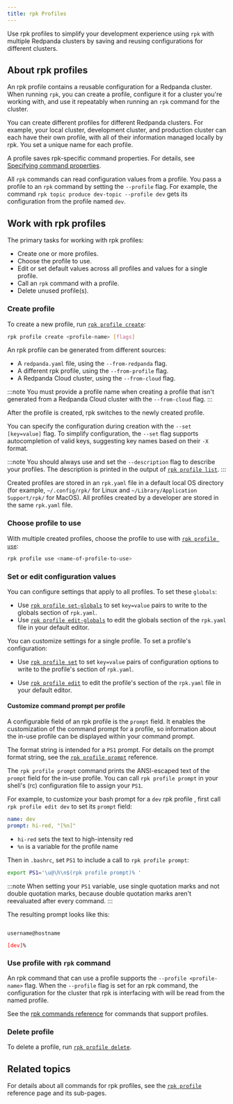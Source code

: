 ```yaml
---
title: rpk Profiles
---
```


<head>
    <meta name="title" content="rpk Profiles | Redpanda Docs"/>
    <meta name="description" content="Use rpk profiles to simplify your development experience with multiple Redpanda clusters by saving and reusing configurations for different clusters."/>
    <link rel="canonical" href="https://docs.redpanda.com/docs/get-started/config-rpk-profile/" />
</head>


Use rpk profiles to simplify your development experience using `rpk` with multiple Redpanda clusters by saving and reusing configurations for different clusters.

## About rpk profiles

An rpk profile contains a reusable configuration for a Redpanda cluster. When running `rpk`, you can create a profile, configure it for a cluster you're working with, and use it repeatably when running an `rpk` command for the cluster.

You can create different profiles for different Redpanda clusters. For example, your local cluster, development cluster, and production cluster can each have their own profile, with all of their information managed locally by rpk. You set a unique name for each profile.

A profile saves rpk-specific command properties. For details, see [Specifying command properties](../intro-to-rpk#specifying-command-properties).

All `rpk` commands can read configuration values from a profile. You pass a profile to an `rpk` command by setting the `--profile` flag. For example, the command `rpk topic produce dev-topic --profile dev` gets its configuration from the profile named `dev`.

## Work with rpk profiles

The primary tasks for working with rpk profiles:

- Create one or more profiles.
- Choose the profile to use.
- Edit or set default values across all profiles and values for a single profile.
- Call an `rpk` command with a profile.
- Delete unused profile(s).

### Create profile

To create a new profile, run [`rpk profile create`](../../reference/rpk/rpk-profile/rpk-profile-create):

```bash
rpk profile create <profile-name> [flags]
```

An rpk profile can be generated from different sources:
- A `redpanda.yaml` file, using the `--from-redpanda` flag.
- A different rpk profile, using the `--from-profile` flag.
- A Redpanda Cloud cluster, using the `--from-cloud` flag.

:::note
You must provide a profile name when creating a profile that isn't generated from a Redpanda Cloud cluster with the `--from-cloud` flag.
:::
 
After the profile is created, rpk switches to the newly created profile.

You can specify the configuration during creation with the `--set [key=value]` flag. To simplify configuration, the `--set` flag supports autocompletion of valid keys, suggesting key names based on their `-X` format. 

:::note
You should always use and set the `--description` flag to describe your profiles. The description is printed in the output of [`rpk profile list`](../../reference/rpk/rpk-profile/rpk-profile-list).
:::

Created profiles are stored in an `rpk.yaml` file in a default local OS directory (for example, `~/.config/rpk/` for Linux and `~/Library/Application Support/rpk/` for MacOS). All profiles created by a developer are stored in the same `rpk.yaml` file.

### Choose profile to use

With multiple created profiles, choose the profile to use with [`rpk profile use`](../../reference/rpk/rpk-profile/rpk-profile-use):

```bash
rpk profile use <name-of-profile-to-use>
```

### Set or edit configuration values

You can configure settings that apply to all profiles. To set these `globals`:

- Use [`rpk profile set-globals`](../../reference/rpk/rpk-profile/rpk-profile-set-globals) to set `key=value` pairs to write to the globals section
of `rpk.yaml`.
- Use [`rpk profile edit-globals`](../../reference/rpk/rpk-profile/rpk-profile-edit-globals) to edit the globals section of the `rpk.yaml` file in your default editor.

You can customize settings for a single profile. To set a profile's configuration:

- Use [`rpk profile set`](../../reference/rpk/rpk-profile/rpk-profile-set) to set `key=value` pairs of configuration options to write to the profile's section of `rpk.yaml`.

- Use [`rpk profile edit`](../../reference/rpk/rpk-profile/rpk-profile-edit) to edit the profile's section of the `rpk.yaml` file in your default editor.

#### Customize command prompt per profile

A configurable field of an rpk profile is the `prompt` field. It enables the customization of the command prompt for a profile, so information about the in-use profile can be displayed within your command prompt.  

The format string is intended for a `PS1` prompt. For details on the prompt format string, see the [`rpk profile prompt`](../../reference/rpk/rpk-profile/rpk-profile-prompt) reference.

The `rpk profile prompt` command prints the ANSI-escaped text of the `prompt` field for the in-use profile. You can call `rpk profile prompt` in your shell's (rc) configuration file to assign your `PS1`. 

For example, to customize your bash prompt for a `dev` rpk profile , first call `rpk profile edit dev` to set its `prompt` field:

```yaml title="rpk profile edit dev"
name: dev
prompt: hi-red, "[%n]"
```

- `hi-red` sets the text to high-intensity red
- `%n` is a variable for the profile name

Then in `.bashrc`, set `PS1` to include a call to `rpk profile prompt`: 

```bash title=".bashrc"
export PS1='\u@\h\n$(rpk profile prompt)% '
```

:::note
When setting your `PS1` variable, use single quotation marks and not double quotation marks, because double quotation marks aren't reevaluated after every command.
:::

The resulting prompt looks like this:

<code>
username@hostname<br/>
<font color="red">[dev]</font>% 
</code>

### Use profile with `rpk` command

An rpk command that can use a profile supports the `--profile <profile-name>` flag. When the `--profile` flag is set for an rpk command, the configuration for the cluster that rpk is interfacing with will be read from the named profile. 

See the [rpk commands reference](../../reference/rpk) for commands that support profiles.

### Delete profile

To delete a profile, run [`rpk profile delete`](../../reference/rpk/rpk-profile/rpk-profile-delete).

## Related topics

For details about all commands for rpk profiles, see the [`rpk profile`](../../reference/rpk/rpk-profile) reference page and its sub-pages.
